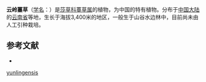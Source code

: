 {{Speciesbox
| name = 云岭薹草
| status = 
| status_system = 
| image =
| genus = Carex
| species = yunlingensis
| authority = P. C. Li
}}

'''云岭薹草'''（[[学名|学名]]：{{lang|la|''Carex yunlingensis''}}）是[[莎草科|莎草科]][[薹草属|薹草属]]的植物，为中国的特有植物。分布于[[中国大陆|中国大陆]]的[[云南省|云南省]]等地，生长于海拔3,400米的地区，一般生于山谷水边林中，目前尚未由人工引种栽培。

== 参考文献 ==
<div class="references-small">
* {{cite web| url =http://www.bioinfo.cn/db05/KmzwSpecies.php?action=view&id=5833| title =云岭薹草| work =《中国高等植物数据库全库》| publisher =中国科学院微生物研究所| author =昆明植物研究所| accessdate =2009-02-24| archive-date =2018-06-28| archive-url =https://web.archive.org/web/20180628204035/http://www.bioinfo.cn/db05/KmzwSpecies.php?action=view| dead-url =yes}}
</div>
{{Taxonbar|from=Q2938707}}

{{DEFAULTSORT:Carex yunlingensis}}
[[Category:薹草属|yunlingensis]]


{{Carex-stub}}